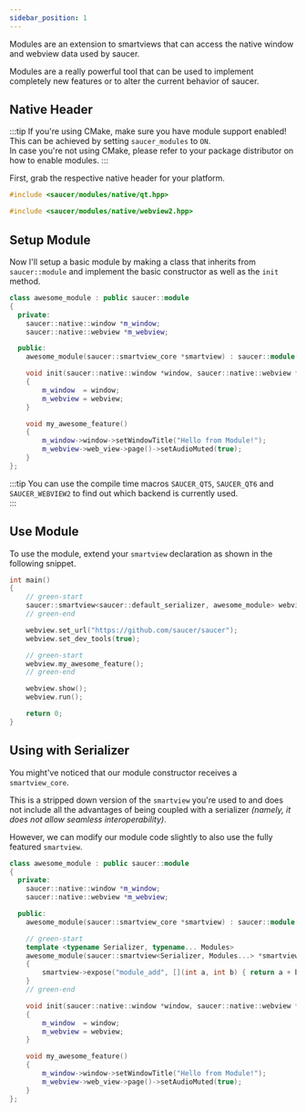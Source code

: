 ```yaml
---
sidebar_position: 1
---
```



Modules are an extension to smartviews that can access the native window and webview data used by saucer.  

Modules are a really powerful tool that can be used to implement completely new features or to alter the current behavior of saucer.

## Native Header

:::tip
If you're using CMake, make sure you have module support enabled!  
This can be achieved by setting `saucer_modules` to `ON`.  
In case you're not using CMake, please refer to your package distributor on how to enable modules.
:::

First, grab the respective native header for your platform.  


<Tabs block>
  <TabItem value="qt" label="Linux">

```cpp
#include <saucer/modules/native/qt.hpp>
```

  </TabItem>
  <TabItem value="windows" label="Windows">

```cpp
#include <saucer/modules/native/webview2.hpp>
```

  </TabItem>
</Tabs>

## Setup Module

Now I'll setup a basic module by making a class that inherits from `saucer::module` and implement the basic constructor as well as the `init` method.

```cpp title="Example: Basic Module"
class awesome_module : public saucer::module
{
  private:
    saucer::native::window *m_window;
    saucer::native::webview *m_webview;

  public:
    awesome_module(saucer::smartview_core *smartview) : saucer::module(smartview) {}

    void init(saucer::native::window *window, saucer::native::webview *webview) override
    {
        m_window  = window;
        m_webview = webview;
    }

    void my_awesome_feature()
    {
        m_window->window->setWindowTitle("Hello from Module!");
        m_webview->web_view->page()->setAudioMuted(true);
    }
};
```

:::tip
You can use the compile time macros `SAUCER_QT5`, `SAUCER_QT6` and `SAUCER_WEBVIEW2` to find out which backend is currently used.  
:::

## Use Module

To use the module, extend your `smartview` declaration as shown in the following snippet.

```cpp
int main()
{
    // green-start
    saucer::smartview<saucer::default_serializer, awesome_module> webview;
    // green-end

    webview.set_url("https://github.com/saucer/saucer");
    webview.set_dev_tools(true);

    // green-start
    webview.my_awesome_feature();
    // green-end

    webview.show();
    webview.run();

    return 0;
}
```

## Using with Serializer

You might've noticed that our module constructor receives a `smartview_core`.  

This is a stripped down version of the `smartview` you're used to and does not include all the advantages of being coupled with a serializer _(namely, it does not allow seamless interoperability)_.

However, we can modify our module code slightly to also use the fully featured `smartview`.

```cpp title="Example: Module with smartview"
class awesome_module : public saucer::module
{
  private:
    saucer::native::window *m_window;
    saucer::native::webview *m_webview;

  public:
    awesome_module(saucer::smartview_core *smartview) : saucer::module(smartview) {}

    // green-start
    template <typename Serializer, typename... Modules>
    awesome_module(saucer::smartview<Serializer, Modules...> *smartview) : saucer::module(smartview)
    {
        smartview->expose("module_add", [](int a, int b) { return a + b; });
    }
    // green-end

    void init(saucer::native::window *window, saucer::native::webview *webview) override
    {
        m_window  = window;
        m_webview = webview;
    }

    void my_awesome_feature()
    {
        m_window->window->setWindowTitle("Hello from Module!");
        m_webview->web_view->page()->setAudioMuted(true);
    }
};
```

